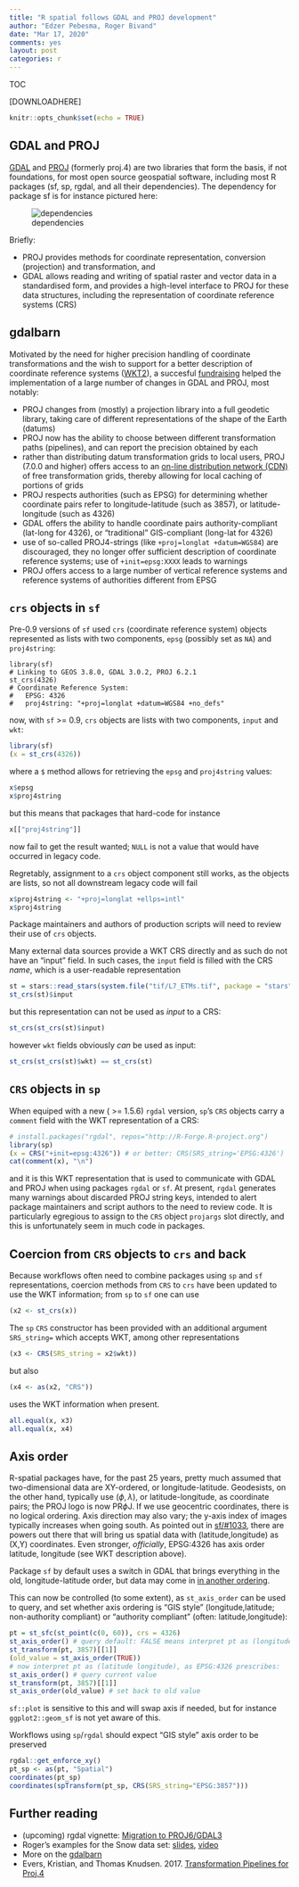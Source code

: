 ```yaml
---
title: "R spatial follows GDAL and PROJ development"
author: "Edzer Pebesma, Roger Bivand"
date: "Mar 17, 2020"
comments: yes
layout: post
categories: r
---
```


<script src="https://cdnjs.cloudflare.com/ajax/libs/mathjax/2.7.0/MathJax.js?config=TeX-AMS-MML_HTMLorMML" type="text/javascript"></script>

TOC

[DOWNLOADHERE]


```r
knitr::opts_chunk$set(echo = TRUE)
```

## GDAL and PROJ

[GDAL](https://gdal.org/) and [PROJ](https://proj.org) (formerly
proj.4) are two libraries that form the basis, if not foundations,
for most open source geospatial software, including most R packages
(sf, sp, rgdal, and all their dependencies). The dependency for
package sf is for instance pictured here:

![dependencies](https://keen-swartz-3146c4.netlify.com/images/sf_deps.png)

Briefly: 

* PROJ provides methods for coordinate representation, conversion
(projection) and transformation, and
* GDAL allows reading and writing of spatial raster and vector data
in a standardised form, and provides a high-level interface to PROJ
for these data structures, including the representation of coordinate reference systems (CRS)

## gdalbarn

Motivated by the need for higher precision handling of
coordinate transformations and the wish to support for
a better description of coordinate reference systems
([WKT2](http://docs.opengeospatial.org/is/12-063r5/12-063r5.html)),
a succesful [fundraising](https://gdalbarn.com) helped the
implementation of a large number of changes in GDAL and PROJ,
most notably:

* PROJ changes from (mostly) a projection library into a full geodetic
library, taking care of different representations of the shape
of the Earth (datums)
* PROJ now has the ability to choose between different transformation
paths (pipelines), and can report the precision obtained by each
* rather than distributing datum transformation grids to local users,
PROJ (7.0.0 and higher) offers access to an [on-line distribution
network (CDN)](https://cdn.proj.org/) of free transformation grids,
thereby allowing for local caching of portions of grids
* PROJ respects authorities (such as EPSG) for determining whether
coordinate pairs refer to longitude-latitude (such as 3857), or
latitude-longitude (such as 4326)
* GDAL offers the ability to handle coordinate pairs authority-compliant
(lat-long for 4326), or "traditional" GIS-compliant (long-lat for 4326)
* use of so-called PROJ4-strings (like `+proj=longlat +datum=WGS84`)
are discouraged, they no longer offer sufficient description of
coordinate reference systems; use of `+init=epsg:XXXX` leads to warnings
* PROJ offers access to a large number of vertical reference systems
and reference systems of authorities different from EPSG

## `crs` objects in `sf`

Pre-0.9 versions of `sf` used `crs` (coordinate reference system) objects
represented as lists with two components, `epsg` (possibly set as `NA`) and `proj4string`:
```
library(sf) 
# Linking to GEOS 3.8.0, GDAL 3.0.2, PROJ 6.2.1
st_crs(4326)
# Coordinate Reference System:
#   EPSG: 4326
#   proj4string: "+proj=longlat +datum=WGS84 +no_defs"
```
now, with `sf` >= 0.9, `crs` objects are lists with two components, `input` and `wkt`:
```r
library(sf)
(x = st_crs(4326))
```
where a `$` method allows for retrieving the `epsg` and `proj4string` values:
```r
x$epsg
x$proj4string
```
but this means that packages that hard-code for instance
```r
x[["proj4string"]]
```
now fail to get the result wanted; `NULL` is not a value that would have occurred in legacy code.

Regretably, assignment to a `crs` object component still works, as the objects are lists, so not all downstream legacy code will fail
```r
x$proj4string <- "+proj=longlat +ellps=intl"
x$proj4string
```
Package maintainers and authors of production scripts will need to review their use of `crs` objects.

Many external data sources provide a WKT CRS directly and as such do not
have an "input" field. In such cases, the `input` field is filled with the
CRS _name_, which is a user-readable representation
```r
st = stars::read_stars(system.file("tif/L7_ETMs.tif", package = "stars"))
st_crs(st)$input
```
but this representation can not be used as _input_ to a CRS:
```r
st_crs(st_crs(st)$input)
```
however `wkt` fields obviously _can_ be used as input:
```r
st_crs(st_crs(st)$wkt) == st_crs(st)
```

## `CRS` objects in `sp`

When equiped with a new ( >= 1.5.6) `rgdal` version, `sp`'s `CRS` objects
carry a `comment` field with the WKT representation of a CRS:
```r
# install.packages("rgdal", repos="http://R-Forge.R-project.org")
library(sp)
(x = CRS("+init=epsg:4326")) # or better: CRS(SRS_string='EPSG:4326')
cat(comment(x), "\n")
```
and it is this WKT representation that is used to communicate with 
GDAL and PROJ when using packages `rgdal` or `sf`. At present, `rgdal` generates many warnings about discarded PROJ string keys, intended to alert package maintainers and script authors to the need to review code. It is particularly egregious to assign to the `CRS` object `projargs` slot directly, and this is unfortunately seem in much code in packages.

## Coercion from `CRS` objects to `crs` and back

Because workflows often need to combine packages using `sp` and `sf` representations, coercion methods from `CRS` to `crs` have been updated to use the WKT information; from `sp` to `sf` one can use

```r
(x2 <- st_crs(x))
```

The `sp` `CRS` constructor has been provided with an additional argument `SRS_string=` which accepts WKT, among other representations

```r
(x3 <- CRS(SRS_string = x2$wkt))
```
but also
```r
(x4 <- as(x2, "CRS"))
```
uses the WKT information when present.
```r
all.equal(x, x3)
all.equal(x, x4)
```

## Axis order

R-spatial packages have, for the past 25 years, pretty
much assumed that two-dimensional data are XY-ordered, or
longitude-latitude. Geodesists, on the other hand, typically
use $(\phi,\lambda)$, or latitude-longitude, as coordinate
pairs; the PROJ logo is now PR$\phi$J. If we use geocentric coordinates, there is no logical
ordering.  Axis direction may also vary; the y-axis index of
images typically increases when going south.  As pointed out
in [sf/#1033](https://github.com/r-spatial/sf/issues/1033),
there are powers out there that will bring us spatial data
with (latitude,longitude) as (X,Y) coordinates. Even stronger,
_officially_, EPSG:4326 has axis order latitude, longitude (see
WKT description above).

Package `sf` by default uses a switch in GDAL that brings everything
in the old, longitude-latitude order, but data may come in [in
another ordering](https://github.com/r-spatial/sf/issues/1245).

This can now be controlled (to some extent), as `st_axis_order` can
be used to query, and set whether axis ordering is "GIS style"
(longitude,latitude; non-authority compliant) or "authority compliant"
(often: latitude,longitude):
```r
pt = st_sfc(st_point(c(0, 60)), crs = 4326)
st_axis_order() # query default: FALSE means interpret pt as (longitude latitude)
st_transform(pt, 3857)[[1]]
(old_value = st_axis_order(TRUE)) 
# now interpret pt as (latitude longitude), as EPSG:4326 prescribes:
st_axis_order() # query current value
st_transform(pt, 3857)[[1]]
st_axis_order(old_value) # set back to old value
```
`sf::plot` is sensitive to this and will swap axis if needed, but
for instance `ggplot2::geom_sf` is not yet aware of this.

Workflows using `sp`/`rgdal` should expect "GIS style" axis order to be preserved
```r
rgdal::get_enforce_xy()
pt_sp <- as(pt, "Spatial")
coordinates(pt_sp)
coordinates(spTransform(pt_sp, CRS(SRS_string="EPSG:3857")))
```


## Further reading

* (upcoming) rgdal vignette: [Migration to PROJ6/GDAL3](http://rgdal.r-forge.r-project.org/articles/PROJ6_GDAL3.html)
* Roger's examples for the Snow data set: [slides](https://rsbivand.github.io/ECS530_h19/ECS530_III.html), [video](https://www.youtube.com/playlist?list=PLXUoTpMa_9s10NVk4dBQljNOaOXAOhcE0)
* More on the [gdalbarn](https://gdalbarn.com)
* Evers, Kristian, and Thomas Knudsen. 2017. [Transformation Pipelines for Proj.4](https://www.fig.net/resources/proceedings/fig_proceedings/fig2017/papers/iss6b/ISS6B_evers_knudsen_9156.pdf)
